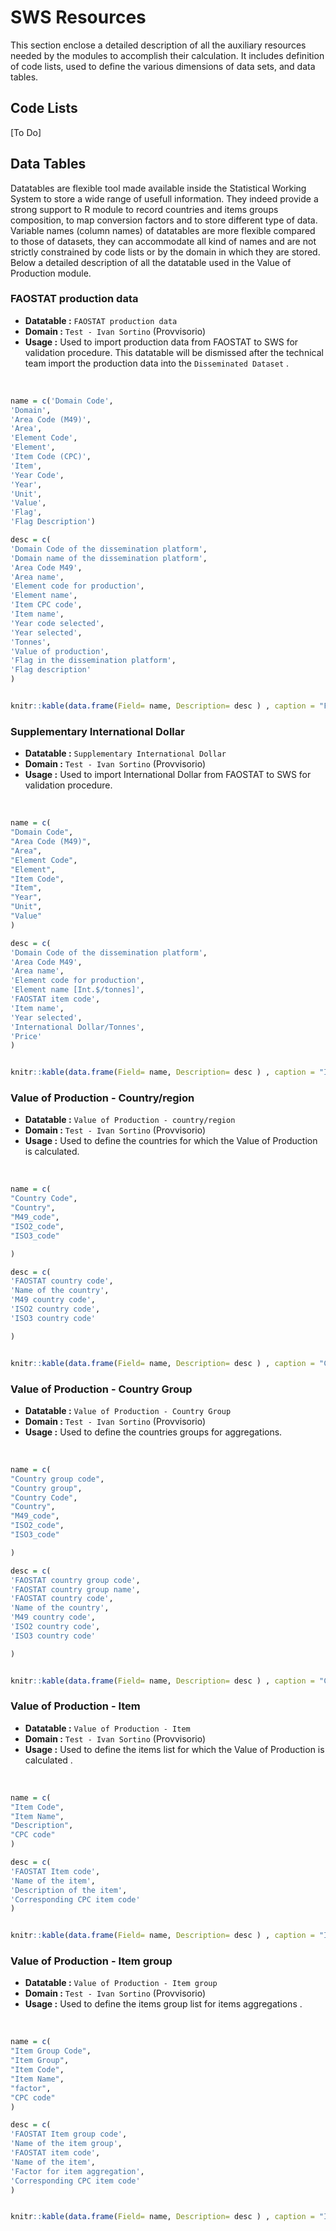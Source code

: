 # SWS Resources {#resources .unnumbered}

This section enclose a detailed description of all the auxiliary resources needed by the modules to accomplish their calculation. It includes definition of code lists, used to define the various dimensions of data sets, and data tables. 

## Code Lists

[To Do]

## Data Tables {#datatables}

Datatables are flexible tool made available inside the Statistical Working System to store a wide range of usefull information. They indeed provide a strong support to R module to record countries and items groups composition, to map conversion factors and to store different type of data. 
Variable names (column names) of datatables are more flexible compared to those of datasets, they can accommodate all kind of names and are not strictly constrained by code lists or by the domain in which they are stored.
Below a detailed description of all the datatable used in the Value of Production module. 


### FAOSTAT production data

  * **Datatable :** `FAOSTAT production data`
  * **Domain :** `Test - Ivan Sortino` (Provvisorio)
  * **Usage :** Used to import production data from FAOSTAT to SWS for validation procedure. This datatable will be dismissed after the technical team import the production data into the `Disseminated Dataset` .
  
  <br>

```r
name = c('Domain Code',
'Domain',
'Area Code (M49)',
'Area',
'Element Code',
'Element',
'Item Code (CPC)',
'Item',	
'Year Code',
'Year',
'Unit',
'Value',
'Flag',
'Flag Description')

desc = c(
'Domain Code of the dissemination platform',
'Domain name of the dissemination platform',
'Area Code M49',
'Area name',
'Element code for production',
'Element name',
'Item CPC code',
'Item name',
'Year code selected',
'Year selected',
'Tonnes',
'Value of production',
'Flag in the dissemination platform',
'Flag description'
)


knitr::kable(data.frame(Field= name, Description= desc ) , caption = "FAOSTAT Production data field summary.", col.names = c("Field", "Description") )

```


### Supplementary International Dollar

  * **Datatable :** `Supplementary International Dollar`
  * **Domain :** `Test - Ivan Sortino` (Provvisorio)
  * **Usage :** Used to import International Dollar from FAOSTAT to SWS for validation procedure.
  
  <br>

```r
name = c(
"Domain Code",
"Area Code (M49)",
"Area",
"Element Code",
"Element",
"Item Code",
"Item",
"Year",
"Unit",
"Value"
)

desc = c(
'Domain Code of the dissemination platform',
'Area Code M49',
'Area name',
'Element code for production',
'Element name [Int.$/tonnes]',
'FAOSTAT item code',
'Item name',
'Year selected',
'International Dollar/Tonnes',
'Price'
)


knitr::kable(data.frame(Field= name, Description= desc ) , caption = "International Dollar data field summary.", col.names = c("Field", "Description") )

```

### Value of Production - Country/region

  * **Datatable :** `Value of Production - country/region`
  * **Domain :** `Test - Ivan Sortino` (Provvisorio)
  * **Usage :** Used to define the countries for which the Value of Production is calculated.
  
  <br>

```r
name = c(
"Country Code",
"Country",
"M49_code",
"ISO2_code",
"ISO3_code"

)

desc = c(
'FAOSTAT country code',
'Name of the country',
'M49 country code',
'ISO2 country code',
'ISO3 country code'

)


knitr::kable(data.frame(Field= name, Description= desc ) , caption = "Country list field summary.", col.names = c("Field", "Description") )

```


### Value of Production - Country Group

  * **Datatable :** `Value of Production - Country Group`
  * **Domain :** `Test - Ivan Sortino` (Provvisorio)
  * **Usage :** Used to define the countries groups for aggregations.
  
  <br>

```r
name = c(
"Country group code",
"Country group",
"Country Code",
"Country",
"M49_code",
"ISO2_code",
"ISO3_code"

)

desc = c(
'FAOSTAT country group code',
'FAOSTAT country group name',
'FAOSTAT country code',
'Name of the country',
'M49 country code',
'ISO2 country code',
'ISO3 country code'

)


knitr::kable(data.frame(Field= name, Description= desc ) , caption = "Country group list field summary.", col.names = c("Field", "Description") )

```




### Value of Production - Item

  * **Datatable :** `Value of Production - Item`
  * **Domain :** `Test - Ivan Sortino` (Provvisorio)
  * **Usage :** Used to define the items list for which the Value of Production is calculated .
  
  <br>

```r
name = c(
"Item Code",
"Item Name",
"Description",
"CPC code"
)

desc = c(
'FAOSTAT Item code',
'Name of the item',
'Description of the item',
'Corresponding CPC item code'
)


knitr::kable(data.frame(Field= name, Description= desc ) , caption = "Item list data field summary.", col.names = c("Field", "Description") )

```


### Value of Production - Item group

  * **Datatable :** `Value of Production - Item group`
  * **Domain :** `Test - Ivan Sortino` (Provvisorio)
  * **Usage :** Used to define the items group list for items aggregations .
  
  <br>

```r
name = c(
"Item Group Code",
"Item Group",
"Item Code",
"Item Name",
"factor",
"CPC code"
)

desc = c(
'FAOSTAT Item group code',
'Name of the item group',
'FAOSTAT item code',
'Name of the item',
'Factor for item aggregation',
'Corresponding CPC item code'
)


knitr::kable(data.frame(Field= name, Description= desc ) , caption = "Item list data field summary.", col.names = c("Field", "Description"), label = "item_group" )

```
